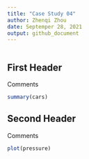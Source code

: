 ```yaml
---
title: "Case Study 04"
author: Zhenqi Zhou
date: Septemper 28, 2021
output: github_document
---
```

```r

```

## First Header

Comments

```r
summary(cars)
```

## Second Header

Comments

```r
plot(pressure)
```
